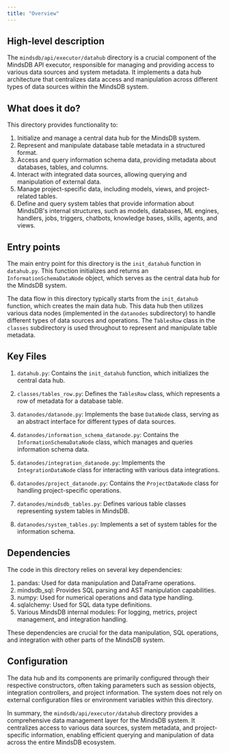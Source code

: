 ```yaml
---
title: "Overview"
---
```


## High-level description

The `mindsdb/api/executor/datahub` directory is a crucial component of the MindsDB API executor, responsible for managing and providing access to various data sources and system metadata. It implements a data hub architecture that centralizes data access and manipulation across different types of data sources within the MindsDB system.

## What does it do?

This directory provides functionality to:

1. Initialize and manage a central data hub for the MindsDB system.
2. Represent and manipulate database table metadata in a structured format.
3. Access and query information schema data, providing metadata about databases, tables, and columns.
4. Interact with integrated data sources, allowing querying and manipulation of external data.
5. Manage project-specific data, including models, views, and project-related tables.
6. Define and query system tables that provide information about MindsDB's internal structures, such as models, databases, ML engines, handlers, jobs, triggers, chatbots, knowledge bases, skills, agents, and views.

## Entry points

The main entry point for this directory is the `init_datahub` function in `datahub.py`. This function initializes and returns an `InformationSchemaDataNode` object, which serves as the central data hub for the MindsDB system.

The data flow in this directory typically starts from the `init_datahub` function, which creates the main data hub. This data hub then utilizes various data nodes (implemented in the `datanodes` subdirectory) to handle different types of data sources and operations. The `TablesRow` class in the `classes` subdirectory is used throughout to represent and manipulate table metadata.

## Key Files

1. `datahub.py`: Contains the `init_datahub` function, which initializes the central data hub.

2. `classes/tables_row.py`: Defines the `TablesRow` class, which represents a row of metadata for a database table.

3. `datanodes/datanode.py`: Implements the base `DataNode` class, serving as an abstract interface for different types of data sources.

4. `datanodes/information_schema_datanode.py`: Contains the `InformationSchemaDataNode` class, which manages and queries information schema data.

5. `datanodes/integration_datanode.py`: Implements the `IntegrationDataNode` class for interacting with various data integrations.

6. `datanodes/project_datanode.py`: Contains the `ProjectDataNode` class for handling project-specific operations.

7. `datanodes/mindsdb_tables.py`: Defines various table classes representing system tables in MindsDB.

8. `datanodes/system_tables.py`: Implements a set of system tables for the information schema.

## Dependencies

The code in this directory relies on several key dependencies:

1. pandas: Used for data manipulation and DataFrame operations.
2. mindsdb_sql: Provides SQL parsing and AST manipulation capabilities.
3. numpy: Used for numerical operations and data type handling.
4. sqlalchemy: Used for SQL data type definitions.
5. Various MindsDB internal modules: For logging, metrics, project management, and integration handling.

These dependencies are crucial for the data manipulation, SQL operations, and integration with other parts of the MindsDB system.

## Configuration

The data hub and its components are primarily configured through their respective constructors, often taking parameters such as session objects, integration controllers, and project information. The system does not rely on external configuration files or environment variables within this directory.

In summary, the `mindsdb/api/executor/datahub` directory provides a comprehensive data management layer for the MindsDB system. It centralizes access to various data sources, system metadata, and project-specific information, enabling efficient querying and manipulation of data across the entire MindsDB ecosystem.
